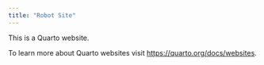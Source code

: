 ```yaml
---
title: "Robot Site"
---
```


This is a Quarto website.

To learn more about Quarto websites visit <https://quarto.org/docs/websites>.
